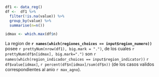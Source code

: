 ```r
df1 <- data_reg()
df <-  df1 %>%
  filter(!is.na(value)) %>%
  group_by(value) %>%
  summarise(n=n()) 

idmax <- which.max(df$n)

```

La region de **`r names(which(regiones_choices == input$region_numero))`** posee `r prettyNum(nrow(df1), big.mark = ".")`, de los cuales `r prettyNum(df$n[idmax], big.mark=".")` son `r names(which(region_indicador_choices == input$region_indicator))` `r df$value[idmax]`, `r percent(df$n[idmax]/sum(df$n))` (de los casos validos correspondientes al anio `r max_agno`). 



